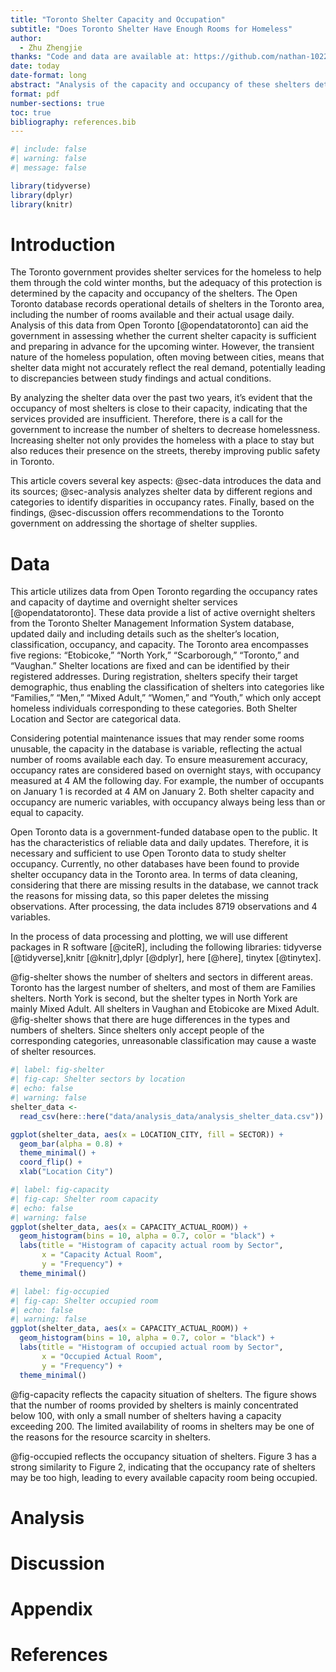 ```yaml
---
title: "Toronto Shelter Capacity and Occupation"
subtitle: "Does Toronto Shelter Have Enough Rooms for Homeless"
author: 
  - Zhu Zhengjie
thanks: "Code and data are available at: https://github.com/nathan-1022/shelter.git"
date: today
date-format: long
abstract: "Analysis of the capacity and occupancy of these shelters determine if adequate protection is offered. The last two years of shelter data reveals that most shelters are operating near full capacity. This near saturation of occupancy indicates that the shelter services provided by the government are insufficient. Therefore, there is a call for the government to increase the number of shelters to reduce homelessness."
format: pdf
number-sections: true
toc: true
bibliography: references.bib
---
```


```r
#| include: false
#| warning: false
#| message: false

library(tidyverse)
library(dplyr)
library(knitr)
```


# Introduction

The Toronto government provides shelter services for the homeless to help them through the cold winter months, but the adequacy of this protection is determined by the capacity and occupancy of the shelters. The Open Toronto database records operational details of shelters in the Toronto area, including the number of rooms available and their actual usage daily. Analysis of this data from Open Toronto [@opendatatoronto] can aid the government in assessing whether the current shelter capacity is sufficient and preparing in advance for the upcoming winter. However, the transient nature of the homeless population, often moving between cities, means that shelter data might not accurately reflect the real demand, potentially leading to discrepancies between study findings and actual conditions.

By analyzing the shelter data over the past two years, it's evident that the occupancy of most shelters is close to their capacity, indicating that the services provided are insufficient. Therefore, there is a call for the government to increase the number of shelters to decrease homelessness. Increasing shelter not only provides the homeless with a place to stay but also reduces their presence on the streets, thereby improving public safety in Toronto.

This article covers several key aspects: @sec-data introduces the data and its sources; @sec-analysis analyzes shelter data by different regions and categories to identify disparities in occupancy rates. Finally, based on the findings, @sec-discussion offers recommendations to the Toronto government on addressing the shortage of shelter supplies.


# Data {#sec-data}

This article utilizes data from Open Toronto regarding the occupancy rates and capacity of daytime and overnight shelter services [@opendatatoronto]. These data provide a list of active overnight shelters from the Toronto Shelter Management Information System database, updated daily and including details such as the shelter's location, classification, occupancy, and capacity. The Toronto area encompasses five regions: "Etobicoke," "North York," "Scarborough," "Toronto," and "Vaughan." Shelter locations are fixed and can be identified by their registered addresses. During registration, shelters specify their target demographic, thus enabling the classification of shelters into categories like "Families," "Men," "Mixed Adult," "Women," and "Youth," which only accept homeless individuals corresponding to these categories. Both Shelter Location and Sector are categorical data.

Considering potential maintenance issues that may render some rooms unusable, the capacity in the database is variable, reflecting the actual number of rooms available each day. To ensure measurement accuracy, occupancy rates are considered based on overnight stays, with occupancy measured at 4 AM the following day. For example, the number of occupants on January 1 is recorded at 4 AM on January 2. Both shelter capacity and occupancy are numeric variables, with occupancy always being less than or equal to capacity.


Open Toronto data is a government-funded database open to the public. It has the characteristics of reliable data and daily updates. Therefore, it is necessary and sufficient to use Open Toronto data to study shelter occupancy. Currently, no other databases have been found to provide shelter occupancy data in the Toronto area. In terms of data cleaning, considering that there are missing results in the database, we cannot track the reasons for missing data, so this paper deletes the missing observations. After processing, the data includes 8719 observations and 4 variables.


In the process of data processing and plotting, we will use different packages in R software [@citeR], including the following libraries: tidyverse [@tidyverse],knitr [@knitr],dplyr [@dplyr], here [@here], tinytex [@tinytex].

@fig-shelter shows the number of shelters and sectors in different areas. Toronto has the largest number of shelters, and most of them are Families shelters. North York is second, but the shelter types in North York are mainly Mixed Adult. All shelters in Vaughan and Etobicoke are Mixed Adult. @fig-shelter shows that there are huge differences in the types and numbers of shelters. Since shelters only accept people of the corresponding categories, unreasonable classification may cause a waste of shelter resources.



```r
#| label: fig-shelter
#| fig-cap: Shelter sectors by location
#| echo: false
#| warning: false
shelter_data <-
  read_csv(here::here("data/analysis_data/analysis_shelter_data.csv"))

ggplot(shelter_data, aes(x = LOCATION_CITY, fill = SECTOR)) +
  geom_bar(alpha = 0.8) +
  theme_minimal() +
  coord_flip() +
  xlab("Location City")
```




```r
#| label: fig-capacity
#| fig-cap: Shelter room capacity
#| echo: false
#| warning: false
ggplot(shelter_data, aes(x = CAPACITY_ACTUAL_ROOM)) +
  geom_histogram(bins = 10, alpha = 0.7, color = "black") +
  labs(title = "Histogram of capacity actual room by Sector",
       x = "Capacity Actual Room",
       y = "Frequency") +
  theme_minimal()
```




```r
#| label: fig-occupied
#| fig-cap: Shelter occupied room
#| echo: false
#| warning: false
ggplot(shelter_data, aes(x = CAPACITY_ACTUAL_ROOM)) +
  geom_histogram(bins = 10, alpha = 0.7, color = "black") +
  labs(title = "Histogram of occupied actual room by Sector",
       x = "Occupied Actual Room",
       y = "Frequency") +
  theme_minimal()
```

@fig-capacity reflects the capacity situation of shelters. The figure shows that the number of rooms provided by shelters is mainly concentrated below 100, with only a small number of shelters having a capacity exceeding 200. The limited availability of rooms in shelters may be one of the reasons for the resource scarcity in shelters.

@fig-occupied reflects the occupancy situation of shelters. Figure 3 has a strong similarity to Figure 2, indicating that the occupancy rate of shelters may be too high, leading to every available capacity room being occupied.


# Analysis {#sec-analysis}



# Discussion {#sec-discussion}



\newpage

\appendix

# Appendix {-}




\newpage


# References


